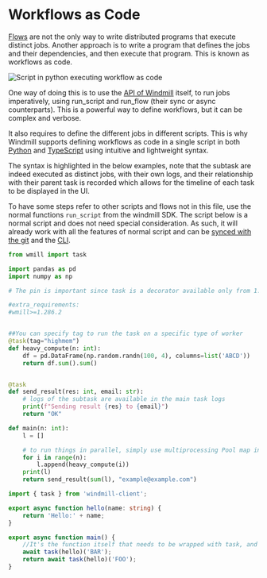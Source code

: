 
# Workflows as Code

[Flows](../../flows/1_flow_editor.mdx) are not the only way to write distributed programs that execute distinct jobs. Another approach is to write a program that defines the jobs and their dependencies, and then execute that program. This is known as workflows as code.

![Script in python executing workflow as code](./python_editor.png "Script in python executing workflow as code")

One way of doing this is to use the [API of Windmill](https://app.windmill.dev/openapi.html) itself, to run jobs imperatively, using run_script and run_flow (their sync or async counterparts). This is a powerful way to define workflows, but it can be complex and verbose.

It also requires to define the different jobs in different scripts. This is why Windmill supports defining workflows as code in a single script in both [Python](../../getting_started/0_scripts_quickstart/2_python_quickstart/index.mdx) and [TypeScript](../../getting_started/0_scripts_quickstart/1_typescript_quickstart/index.mdx) using intuitive and lightweight syntax.

The syntax is highlighted in the below examples, note that the subtask are indeed executed as distinct jobs, with their own logs, and their relationship with their parent task is recorded which allows for the timeline of each task to be displayed in the UI.

To have some steps refer to other scripts and flows not in this file, use the normal functions `run_script` from the windmill SDK. The script below is a normal script and does not need special consideration. As such, it will already work with all the features of normal script and can be [synced with the git](../../advanced/11_git_sync/index.mdx) and the [CLI](../../advanced/11_git_sync/cli_sync.mdx).

<Tabs className="unique-tabs">
<TabItem value="python" label="Python" attributes={{className: "text-xs p-4 !mt-0 !ml-0"}}>

```python
from wmill import task

import pandas as pd
import numpy as np

# The pin is important since task is a decorator available only from 1.286.2

#extra_requirements:
#wmill>=1.286.2


##You can specify tag to run the task on a specific type of worker
@task(tag="highmem")
def heavy_compute(n: int):
    df = pd.DataFrame(np.random.randn(100, 4), columns=list('ABCD'))
    return df.sum().sum()


@task
def send_result(res: int, email: str):
    # logs of the subtask are available in the main task logs
    print(f"Sending result {res} to {email}")
    return "OK"

def main(n: int):
    l = []

    # to run things in parallel, simply use multiprocessing Pool map instead: https://docs.python.org/3/library/multiprocessing.html
    for i in range(n):
        l.append(heavy_compute(i))
    print(l)
    return send_result(sum(l), "example@example.com")

```

</TabItem>
<TabItem value="deno" label="TypeScript (Bun)" attributes={{className: "text-xs p-4 !mt-0 !ml-0"}}>

```typescript
import { task } from 'windmill-client';

export async function hello(name: string) {
	return 'Hello:' + name;
}

export async function main() {
	//It's the function itself that needs to be wrapped with task, and it's always a promise even
	await task(hello)('BAR');
	return await task(hello)('FOO');
}
```

</TabItem>
</Tabs>
